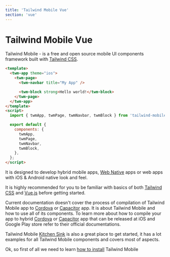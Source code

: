```yaml
---
title: 'Tailwind Mobile Vue'
section: 'vue'
---
```


# Tailwind Mobile Vue

Tailwind Mobile - is a free and open source mobile UI components framework built with [Tailwind CSS](https://tailwindcss.com).

```html
<template>
  <twm-app theme="ios">
    <twm-page>
      <twm-navbar title="My App" />

      <twm-block strong>Hello world!</twm-block>
    </twm-page>
  </twm-app>
</template>
<script>
  import { twmApp, twmPage, twmNavbar, twmBlock } from 'tailwind-mobile/vue';

  export default {
    components: {
      twmApp,
      twmPage,
      twmNavbar,
      twmBlock,
    },
  };
</script>
```

It is designed to develop hybrid mobile apps, [Web Native](https://webnative.tech) apps or web apps with iOS & Android native look and feel.

It is highly recommended for you to be familiar with basics of both [Tailwind CSS](https://tailwindcss.com) and [Vue.js](https://vuejs.org) before getting started.

Current documentation doesn't cover the process of compilation of Tailwind Mobile app to [Cordova](https://cordova.apache.org) or [Capacitor](https://capacitorjs.com) app. It is about Tailwind Mobile and how to use all of its components. To learn more about how to compile your app to hybrid [Cordova](https://cordova.apache.org) or [Capacitor](https://capacitorjs.com) app that can be released at iOS and Google Play store refer to their official documentations.

Tailwind Mobile [Kitchen Sink](/vue/kitchen-sink) is also a great place to get started, it has a lot examples for all Tailwind Mobile components and covers most of aspects.

Ok, so first of all we need to learn [how to install](/vue/installation) Tailwind Mobile

